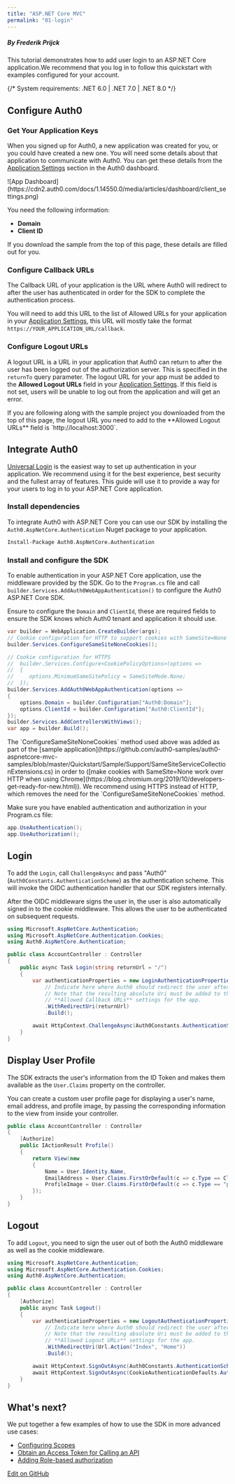 ```yaml
---
title: "ASP.NET Core MVC"
permalink: "01-login"
---
```


##### By Frederik Prijck

This tutorial demonstrates how to add user login to an ASP.NET Core application.We recommend that you log in to follow this quickstart with examples configured for your account.

{/* <Card title="View on Github" href="https://github.com/auth0-samples/auth0-aspnetcore-mvc-samples/tree/master/Quickstart/Sample" icon="github">
System requirements: .NET 6.0 | .NET 7.0 | .NET 8.0
</Card> */}
## Configure Auth0

### Get Your Application Keys

When you signed up for Auth0, a new application was created for you, or you could have created a new one. You will need some details about that application to communicate with Auth0. You can get these details from the [Application Settings](https://manage.auth0.com/#/applications) section in the Auth0 dashboard.

<Frame>![App Dashboard](https://cdn2.auth0.com/docs/1.14550.0/media/articles/dashboard/client_settings.png)</Frame>

You need the following information:

* **Domain**
* **Client ID**

<Callout icon="file-lines" iconType="regular">
If you download the sample from the top of this page, these details are filled out for you.
</Callout>

### Configure Callback URLs

The Callback URL of your application is the URL where Auth0 will redirect to after the user has authenticated in order for the SDK to complete the authentication process.

You will need to add this URL to the list of Allowed URLs for your application in your [Application Settings](https://manage.auth0.com/#/applications), this URL will mostly take the format `https://YOUR_APPLICATION_URL/callback`.

### Configure Logout URLs

A logout URL is a URL in your application that Auth0 can return to after the user has been logged out of the authorization server. This is specified in the `returnTo` query parameter. The logout URL for your app must be added to the **Allowed Logout URLs** field in your [Application Settings](https://manage.auth0.com/#/applications). If this field is not set, users will be unable to log out from the application and will get an error.

<Callout icon="file-lines" iconType="regular">
If you are following along with the sample project you downloaded from the top of this page, the logout URL you need to add to the **Allowed Logout URLs** field is `http://localhost:3000`.
</Callout>

## Integrate Auth0

[Universal Login](/docs/hosted-pages/login) is the easiest way to set up authentication in your application. We recommend using it for the best experience, best security and the fullest array of features. This guide will use it to provide a way for your users to log in to your ASP.NET Core application.

### Install dependencies

To integrate Auth0 with ASP.NET Core you can use our SDK by installing the `Auth0.AspNetCore.Authentication` Nuget package to your application.

```bash lines
Install-Package Auth0.AspNetCore.Authentication
```






### Install and configure the SDK

To enable authentication in your ASP.NET Core application, use the middleware provided by the SDK. Go to the `Program.cs` file and call `builder.Services.AddAuth0WebAppAuthentication()` to configure the Auth0 ASP.NET Core SDK.

Ensure to configure the `Domain` and `ClientId`, these are required fields to ensure the SDK knows which Auth0 tenant and application it should use.

```cs lines
var builder = WebApplication.CreateBuilder(args);
// Cookie configuration for HTTP to support cookies with SameSite=None
builder.Services.ConfigureSameSiteNoneCookies();

// Cookie configuration for HTTPS
//  builder.Services.Configure<CookiePolicyOptions>(options =>
//  {
//     options.MinimumSameSitePolicy = SameSiteMode.None;
//  });
builder.Services.AddAuth0WebAppAuthentication(options =>
{
    options.Domain = builder.Configuration["Auth0:Domain"];
    options.ClientId = builder.Configuration["Auth0:ClientId"];
});
builder.Services.AddControllersWithViews();
var app = builder.Build();
```





<Callout icon="file-lines" iconType="regular">
The `ConfigureSameSiteNoneCookies` method used above was added as part of the [sample application](https://github.com/auth0-samples/auth0-aspnetcore-mvc-samples/blob/master/Quickstart/Sample/Support/SameSiteServiceCollectionExtensions.cs) in order to ([make cookies with SameSite=None work over HTTP when using Chrome](https://blog.chromium.org/2019/10/developers-get-ready-for-new.html)). We recommend using HTTPS instead of HTTP, which removes the need for the `ConfigureSameSiteNoneCookies` method.
</Callout>

Make sure you have enabled authentication and authorization in your Program.cs file:

```cs lines
app.UseAuthentication();
app.UseAuthorization();
```






## Login

To add the `Login`, call `ChallengeAsync` and pass "Auth0" (`Auth0Constants.AuthenticationScheme`) as the authentication scheme. This will invoke the OIDC authentication handler that our SDK registers internally.

After the OIDC middleware signs the user in, the user is also automatically signed in to the cookie middleware. This allows the user to be authenticated on subsequent requests.

```cs lines
using Microsoft.AspNetCore.Authentication;
using Microsoft.AspNetCore.Authentication.Cookies;
using Auth0.AspNetCore.Authentication;

public class AccountController : Controller
{
    public async Task Login(string returnUrl = "/")
    {
        var authenticationProperties = new LoginAuthenticationPropertiesBuilder()
            // Indicate here where Auth0 should redirect the user after a login.
            // Note that the resulting absolute Uri must be added to the
            // **Allowed Callback URLs** settings for the app.
            .WithRedirectUri(returnUrl)
            .Build();

        await HttpContext.ChallengeAsync(Auth0Constants.AuthenticationScheme, authenticationProperties);
    }
}
```






## Display User Profile

The SDK extracts the user's information from the ID Token and makes them available as the `User.Claims` property on the controller.

You can create a custom user profile page for displaying a user's name, email address, and profile image, by passing the corresponding information to the view from inside your controller.

```cs lines
public class AccountController : Controller
{
    [Authorize]
    public IActionResult Profile()
    {
        return View(new
        {
            Name = User.Identity.Name,
            EmailAddress = User.Claims.FirstOrDefault(c => c.Type == ClaimTypes.Email)?.Value,
            ProfileImage = User.Claims.FirstOrDefault(c => c.Type == "picture")?.Value
        });
    }
}
```






## Logout

To add `Logout`, you need to sign the user out of both the Auth0 middleware as well as the cookie middleware.

```cs lines
using Microsoft.AspNetCore.Authentication;
using Microsoft.AspNetCore.Authentication.Cookies;
using Auth0.AspNetCore.Authentication;

public class AccountController : Controller
{
    [Authorize]
    public async Task Logout()
    {
        var authenticationProperties = new LogoutAuthenticationPropertiesBuilder()
            // Indicate here where Auth0 should redirect the user after a logout.
            // Note that the resulting absolute Uri must be added to the
            // **Allowed Logout URLs** settings for the app.
            .WithRedirectUri(Url.Action("Index", "Home"))
            .Build();

        await HttpContext.SignOutAsync(Auth0Constants.AuthenticationScheme, authenticationProperties);
        await HttpContext.SignOutAsync(CookieAuthenticationDefaults.AuthenticationScheme);
    }
}
```






## What's next?

We put together a few examples of how to use the SDK in more advanced use cases:

* [Configuring Scopes](https://github.com/auth0/auth0-aspnetcore-authentication/blob/main/EXAMPLES.md#scopes)
* [Obtain an Access Token for Calling an API](https://github.com/auth0/auth0-aspnetcore-authentication/blob/main/EXAMPLES.md#calling-an-api)
* [Adding Role-based authorization](https://github.com/auth0/auth0-aspnetcore-authentication/blob/main/EXAMPLES.md#roles)



[Edit on GitHub](https://github.com/auth0/docs/edit/master/articles/quickstart/webapp/aspnet-core/01-login.md)